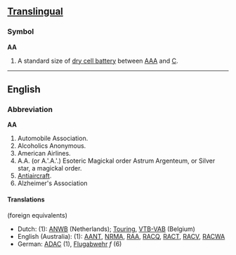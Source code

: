 ==[[Translingual]]==
===Symbol===
'''AA'''

#A standard size of [[dry cell battery]] between [[AAA]] and [[C]].

----

==English==
===Abbreviation===
'''AA'''

#Automobile Association.
#Alcoholics Anonymous.
#American Airlines.
#A.A. (or A.'.A.'.) Esoteric Magickal order Astrum Argenteum, or Silver star, a magickal order.
#[[Antiaircraft]].
#Alzheimer's Association
====Translations====
(foreign equivalents)

*Dutch: (1): [[ANWB]] (Netherlands); [[Touring]], [[VTB-VAB]] (Belgium)
*English (Australia): (1): [[AANT]], [[NRMA]], [[RAA]], [[RACQ]], [[RACT]], [[RACV]], [[RACWA]]
*German: [[ADAC]] (1), [[Flugabwehr]] ''f'' (6)